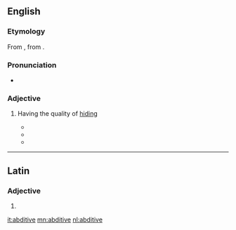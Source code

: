 ==English==

===Etymology===
From {{etyl|la|en}} {{m|la|abditīvus||removed or separated from}}, from {{m|la|abdō||hide, conceal}}.

===Pronunciation===
* {{IPA|/ˈæb.dᵻ.tɪv/|lang=en}}

===Adjective===
{{en-adj|-}}

# {{lb|en|rare}} Having the quality of [[hiding]]
#* {{quote-book|title= [https://books.google.com/books?id=SNE7bwAACAAJ Alfred's Apology] | page=51 | year=1789  | author=Philip Withers | passage= There is also a species of wit which may be termed '''abditive'''; for it conceals or lessens the dignity attached to rank or character.}}
#* {{quote-book|title=[https://books.google.com/books?id=fSUAAAAAQAAJ&pg=PA229 The alternative: a study in psychology] | year=1882 | page=229 | author = Edmund R. Clay | passage=Concepts are either '''''abditive''''' or ''inabditive''; the former being those that do, and the latter those that do not, hide the plurality of the kind they symbolise.}}
#* {{quote-book|title=[https://books.google.com/books?id=wDZ0mredOL8C Words to Wise] | year=2004 | page= 207 | author=Michael Sheehan |passage= The '''abditive''' nature of the heavy foliage protected the nest.}}
----

==Latin==

===Adjective===
{{la-adj-form|abditīve}}

# {{inflection of|abditīvus||voc|m|s|lang=la}}

[[it:abditive]]
[[mn:abditive]]
[[nl:abditive]]